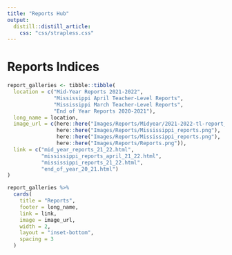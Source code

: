 ```yaml
---
title: "Reports Hub"
output: 
  distill::distill_article:
    css: "css/strapless.css"
---
```


# Reports Indices

```r
report_galleries <- tibble::tibble(
  location = c("Mid-Year Reports 2021-2022",
               "Mississippi April Teacher-Level Reports",
               "Mississippi March Teacher-Level Reports",
               "End of Year Reports 2020-2021"),
  long_name = location,
  image_url = c(here::here("Images/Reports/Midyear/2021-2022-tl-report_All Partners.png"),
                here::here("Images/Reports/Mississippi_reports.png"),
                here::here("Images/Reports/Mississippi_reports.png"),
                here::here("Images/Reports/Reports.png")),
  link = c("mid_year_reports_21_22.html",
           "mississippi_reports_april_21_22.html",
           "mississippi_reports_21_22.html",
           "end_of_year_20_21.html")
)

report_galleries %>%
  cards(
    title = "Reports",
    footer = long_name,
    link = link,
    image = image_url,
    width = 2,
    layout = "inset-bottom",
    spacing = 3
  )
```

